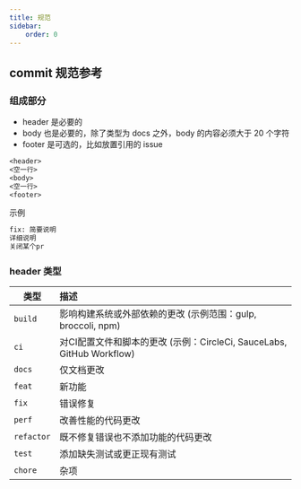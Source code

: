 ```yaml
---
title: 规范
sidebar:
    order: 0
---
```


## commit 规范参考

### 组成部分

- header 是必要的
- body 也是必要的，除了类型为 docs 之外，body 的内容必须大于 20 个字符
- footer 是可选的，比如放置引用的 issue

```txt
<header>
<空一行>
<body>
<空一行>
<footer>
```

示例

```txt
fix: 简要说明
详细说明
关闭某个pr
```

### header 类型

| 类型       | 描述                                                                  |
| ---------- | :-------------------------------------------------------------------- |
| `build`    | 影响构建系统或外部依赖的更改 (示例范围：gulp, broccoli, npm)          |
| `ci`       | 对CI配置文件和脚本的更改 (示例：CircleCi, SauceLabs, GitHub Workflow) |
| `docs`     | 仅文档更改                                                            |
| `feat`     | 新功能                                                                |
| `fix`      | 错误修复                                                              |
| `perf`     | 改善性能的代码更改                                                    |
| `refactor` | 既不修复错误也不添加功能的代码更改                                    |
| `test`     | 添加缺失测试或更正现有测试                                            |
| `chore`    | 杂项                                                                  |
